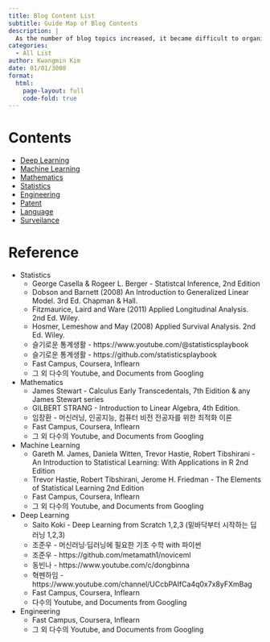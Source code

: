 ```yaml
---
title: Blog Content List
subtitle: Guide Map of Blog Contents 
description: |
  As the number of blog topics increased, it became difficult to organize the contents. In order to increase content accessibility and to look at the relevance of blogs, links to the content list by topic are listed.
categories:
  - All List
author: Kwangmin Kim
date: 01/01/3000
format: 
  html:
    page-layout: full
    code-fold: true
---
```


# Contents

* [Deep Learning](../posts/DL/guide_map/index.qmd)
* [Machine Learning](../posts/ML/guide_map/index.qmd)
* [Mathematics](../posts/Mathmatics/guide_map/index.qmd)
* [Statistics](../posts/statistics/guide_map/index.qmd)
* [Engineering](../posts/Engineering/guide_map/index.qmd)
* [Patent](../posts/Patent/guide_map/index.qmd)
* [Language](../posts/Language/guide_map/index.qmd)
* [Surveilance](../posts/Surveilance/guide_map/index.qmd)

# Reference

* Statistics 
  * George Casella & Rogeer L. Berger - Statistcal Inference, 2nd Edition
  * Dobson and Barnett (2008) An Introduction to Generalized Linear Model. 3rd Ed. Chapman & Hall.
  * Fitzmaurice, Laird and Ware (2011) Applied Longitudinal Analysis. 2nd Ed. Wiley.
  * Hosmer, Lemeshow and May (2008) Applied Survival Analysis. 2nd Ed. Wiley.
  * 슬기로운 통계생활 - https://www.youtube.com/@statisticsplaybook
  * 슬기로운 통계생활 - https://github.com/statisticsplaybook
  * Fast Campus, Coursera, Inflearn
  * 그 외 다수의 Youtube, and Documents from Googling
* Mathematics
  * James Stewart - Calculus Early Transcedentals, 7th Eidition & any James Stewart series
  * GILBERT STRANG - Introduction to Linear Algebra, 4th Edition. 
  * 임장환 - 머신러닝, 인공지능, 컴퓨터 비전 전공자를 위한 최적화 이론
  * Fast Campus, Coursera, Inflearn
  * 그 외 다수의 Youtube, and Documents from Googling
* Machine Learning
  * Gareth M. James, Daniela Witten, Trevor Hastie, Robert Tibshirani - An Introduction to Statistical Learning: With Applications in R 2nd Edition
  * Trevor Hastie, Robert Tibshirani, Jerome H. Friedman - The Elements of Statistical Learning 2nd Edition
  * Fast Campus, Coursera, Inflearn
  * 그 외 다수의 Youtube, and Documents from Googling
* Deep Learning
  * Saito Koki - Deep Learning from Scratch 1,2,3 (밑바닥부터 시작하는 딥러닝 1,2,3)
  * 조준우 - 머신러닝·딥러닝에 필요한 기초 수학 with 파이썬
  * 조준우 - https://github.com/metamath1/noviceml
  * 동빈나 - https://www.youtube.com/c/dongbinna 
  * 혁펜하임 - https://www.youtube.com/channel/UCcbPAIfCa4q0x7x8yFXmBag
  * Fast Campus, Coursera, Inflearn
  * 다수의 Youtube, and Documents from Googling
* Engineering
  * Fast Campus, Coursera, Inflearn
  * 그 외 다수의 Youtube, and Documents from Googling